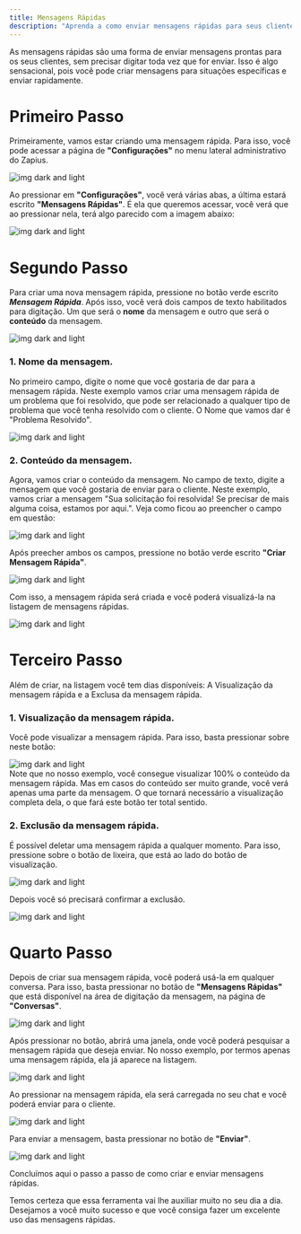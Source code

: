 ```yaml
---
title: Mensagens Rápidas
description: "Aprenda a como enviar mensagens rápidas para seus clientes."
---
```


As mensagens rápidas são uma forma de enviar mensagens prontas para os seus clientes, sem precisar digitar toda vez que for enviar. Isso é algo sensacional, pois você pode criar mensagens para situações específicas e enviar rapidamente.

# Primeiro Passo

Primeiramente, vamos estar criando uma mensagem rápida. Para isso, você pode acessar a página de **"Configurações"** no menu lateral administrativo do Zapius.

<Frame>
  <div className="w-full flex justify-center">
    <img
      alt="img dark and light"
      className="dark:block"
      class="shadow-lg rounded-lg"
      src="/images/mensagens-rapidas/menu-configuracoes.png"
    />
  </div>
</Frame>

Ao pressionar em **"Configurações"**, você verá várias abas, a última estará escrito **"Mensagens Rápidas"**. É ela que queremos acessar, você verá que ao pressionar nela, terá algo parecido com a imagem abaixo:

<Frame>
  <div className="w-full flex justify-center">
    <img
      alt="img dark and light"
      className="dark:block"
      class="shadow-lg rounded-lg"
      src="/images/mensagens-rapidas/mensagens-rapidas.png"
    />
  </div>
</Frame>

# Segundo Passo

Para criar uma nova mensagem rápida, pressione no botão verde escrito **_Mensagem Rápida_**. Após isso, você verá dois campos de texto habilitados para digitação. Um que será o **nome** da mensagem e outro que será o **conteúdo** da mensagem.

<Frame>
  <div className="w-full flex justify-center">
    <img
      alt="img dark and light"
      className="dark:block"
      class="shadow-lg rounded-lg"
      src="/images/mensagens-rapidas/criar-mensagem-rapida.png"
    />
  </div>
</Frame>

### 1. Nome da mensagem.

No primeiro campo, digite o nome que você gostaria de dar para a mensagem rápida. Neste exemplo vamos criar uma mensagem rápida de um problema que foi resolvido, que pode ser relacionado a qualquer tipo de problema que você tenha resolvido com o cliente. O Nome que vamos dar é "Problema Resolvido".

<Frame>
  <div className="w-full flex justify-center">
    <img
      alt="img dark and light"
      className="dark:block"
      class="shadow-lg rounded-lg"
      src="/images/mensagens-rapidas/nome-mensagem-rapida.png"
    />
  </div>
</Frame>

### 2. Conteúdo da mensagem.

Agora, vamos criar o conteúdo da mensagem. No campo de texto, digite a mensagem que você gostaria de enviar para o cliente. Neste exemplo, vamos criar a mensagem "Sua solicitação foi resolvida! Se precisar de mais alguma coisa, estamos por aqui.". Veja como ficou ao preencher o campo em questão:

<Frame>
  <div className="w-full flex justify-center">
    <img
      alt="img dark and light"
      className="dark:block"
      class="shadow-lg rounded-lg"
      src="/images/mensagens-rapidas/conteudo-mensagem-rapida.png"
    />
  </div>
</Frame>

Após preecher ambos os campos, pressione no botão verde escrito **"Criar Mensagem Rápida"**.

<Frame>
  <div className="w-full flex justify-center">
    <img
      alt="img dark and light"
      className="dark:block"
      class="shadow-lg rounded-lg"
      src="/images/mensagens-rapidas/botao-criar-mensagem-rapida.png"
    />
  </div>
</Frame>

Com isso, a mensagem rápida será criada e você poderá visualizá-la na listagem de mensagens rápidas.

<Frame>
  <div className="w-full flex justify-center">
    <img
      alt="img dark and light"
      className="dark:block"
      class="shadow-lg rounded-lg"
      src="/images/mensagens-rapidas/listagem-mensagem-rapida.png"
    />
  </div>
</Frame>

# Terceiro Passo

Além de criar, na listagem você tem dias disponíveis: A Visualização da mensagem rápida e a Exclusa da mensagem rápida.

### 1. Visualização da mensagem rápida.

Você pode visualizar a mensagem rápida. Para isso, basta pressionar sobre neste botão:

<Frame>
  <div className="w-full flex justify-center">
    <img
      alt="img dark and light"
      className="dark:block"
      class="shadow-lg rounded-lg"
      src="/images/mensagens-rapidas/visualizacao-mensagem-rapida.png"
    />
  </div>
</Frame>

<Info>
  Note que no nosso exemplo, você consegue visualizar 100% o conteúdo da
  mensagem rápida. Mas em casos do conteúdo ser muito grande, você verá apenas
  uma parte da mensagem. O que tornará necessário a visualização completa dela,
  o que fará este botão ter total sentido.
</Info>

### 2. Exclusão da mensagem rápida.

É possível deletar uma mensagem rápida a qualquer momento. Para isso, pressione sobre o botão de lixeira, que está ao lado do botão de visualização.

<Frame>
  <div className="w-full flex justify-center">
    <img
      alt="img dark and light"
      className="dark:block"
      class="shadow-lg rounded-lg"
      src="/images/mensagens-rapidas/excluir-mensagem-rapida.png"
    />
  </div>
</Frame>

Depois você só precisará confirmar a exclusão.

<Frame>
  <div className="w-full flex justify-center">
    <img
      alt="img dark and light"
      className="dark:block"
      class="shadow-lg rounded-lg"
      src="/images/mensagens-rapidas/confirmar-excluir-mensagem-rapida.png"
    />
  </div>
</Frame>

# Quarto Passo

Depois de criar sua mensagem rápida, você poderá usá-la em qualquer conversa. Para isso, basta pressionar no botão de **"Mensagens Rápidas"** que está disponível na área de digitação da mensagem, na página de **"Conversas"**.

<Frame>
  <div className="w-full flex justify-center">
    <img
      alt="img dark and light"
      className="dark:block"
      class="shadow-lg rounded-lg"
      src="/images/mensagens-rapidas/mensagem-rapida-conversa.png"
    />
  </div>
</Frame>

Após pressionar no botão, abrirá uma janela, onde você poderá pesquisar a mensagem rápida que deseja enviar. No nosso exemplo, por termos apenas uma mensagem rápida, ela já aparece na listagem.

<Frame>
  <div className="w-full flex justify-center">
    <img
      alt="img dark and light"
      className="dark:block"
      class="shadow-lg rounded-lg"
      src="/images/mensagens-rapidas/janela-mensagem-rapida.png"
    />
  </div>
</Frame>

Ao pressionar na mensagem rápida, ela será carregada no seu chat e você poderá enviar para o cliente.

<Frame>
  <div className="w-full flex justify-center">
    <img
      alt="img dark and light"
      className="dark:block"
      class="shadow-lg rounded-lg"
      src="/images/mensagens-rapidas/chat-mensagem-rapida.png"
    />
  </div>
</Frame>

Para enviar a mensagem, basta pressionar no botão de **"Enviar"**.

<Frame>
  <div className="w-full flex justify-center">
    <img
      alt="img dark and light"
      className="dark:block"
      class="shadow-lg rounded-lg"
      src="/images/mensagens-rapidas/enviar-mensagem-rapida.png"
    />
  </div>
</Frame>

Concluímos aqui o passo a passo de como criar e enviar mensagens rápidas.

Temos certeza que essa ferramenta vai lhe auxiliar muito no seu dia a dia. Desejamos a você muito sucesso e que você consiga fazer um excelente uso das mensagens rápidas.
